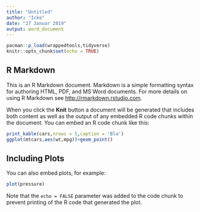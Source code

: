 ```yaml
---
title: "Untitled"
author: "Icke"
date: "27 Januar 2019"
output: word_document
---
```


```r
pacman::p_load(wrappedtools,tidyverse)
knitr::opts_chunk$set(echo = TRUE)
```

## R Markdown

This is an R Markdown document. Markdown is a simple formatting syntax for authoring HTML, PDF, and MS Word documents. For more details on using R Markdown see <http://rmarkdown.rstudio.com>.

When you click the **Knit** button a document will be generated that includes both content as well as the output of any embedded R code chunks within the document. You can embed an R code chunk like this:

```r
print_kable(cars,nrows = 5,caption = 'Bla')
ggplot(mtcars,aes(wt,mpg))+geom_point()
```

## Including Plots

You can also embed plots, for example:

```r
plot(pressure)
```

Note that the `echo = FALSE` parameter was added to the code chunk to prevent printing of the R code that generated the plot.
